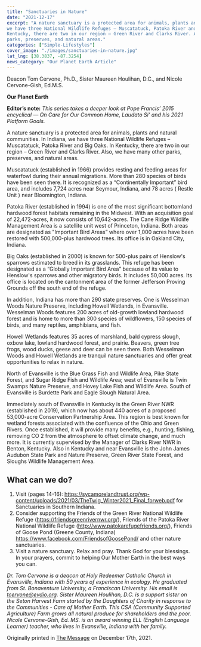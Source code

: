 ```yaml
---
title: "Sanctuaries in Nature"
date: "2021-12-17"
excerpt: "A nature sanctuary is a protected area for animals, plants and natural communities. In Indiana,
we have three National Wildlife Refuges – Muscatatuck, Patoka River and Big Oaks. In
Kentucky, there are two in our region – Green River and Clarks River. Also, we have many other
parks, preserves, and natural areas."
categories: ["Simple-Lifestyles"]
cover_image: "./images/sanctuaries-in-nature.jpg"
lat_lng: [38.3837, -87.3254]
news_category: "Our Planet Earth Article"
---
```


Deacon Tom Cervone, Ph.D., Sister Maureen Houlihan, D.C., and Nicole Cervone-Gish, Ed.M.S.

**Our Planet Earth**

**Editor’s note:**
_This series takes a deeper look at Pope Francis’ 2015 encyclical ― On Care for Our Common
Home, Laudato Si’ and his 2021 Platform Goals._

A nature sanctuary is a protected area for animals, plants and natural communities. In Indiana,
we have three National Wildlife Refuges – Muscatatuck, Patoka River and Big Oaks. In
Kentucky, there are two in our region – Green River and Clarks River. Also, we have many other
parks, preserves, and natural areas.

Muscatatuck (established in 1966) provides resting and feeding areas for waterfowl during their
annual migrations. More than 280 species of birds have been seen there. It is recognized as a
“Continentally Important” bird area, and includes 7,724 acres near Seymour, Indiana, and 78
acres ( Restle Unit ) near Bloomington, Indiana.

Patoka River (established in 1994) is one of the most significant bottomland hardwood forest
habitats remaining in the Midwest. With an acquisition goal of 22,472-acres, it now consists of
10,642-acres. The Cane Ridge Wildlife Management Area is a satellite unit west of Princeton,
Indiana. Both areas are designated as &quot;Important Bird Areas” where over 1,000 acres have been
restored with 500,000-plus hardwood trees. Its office is in Oakland City, Indiana.

Big Oaks (established in 2000) is known for 500-plus pairs of Henslow&#39;s sparrows estimated to
breed in its grasslands. This refuge has been designated as a “Globally Important Bird Area”
because of its value to Henslow&#39;s sparrows and other migratory birds. It includes 50,000 acres.
Its office is located on the cantonment area of the former Jefferson Proving Grounds off the
south end of the refuge.

In addition, Indiana has more than 290 state preserves. One is Wesselman Woods Nature
Preserve, including Howell Wetlands, in Evansville. Wesselman Woods features 200 acres of
old-growth lowland hardwood forest and is home to more than 300 species of wildflowers, 150
species of birds, and many reptiles, amphibians, and fish.

Howell Wetlands features 35 acres of marshland, bald cypress slough, oxbow lake, lowland
hardwood forest, and prairie. Beavers, green tree frogs, wood ducks, geese and deer can be seen
there. Both Wesselman Woods and Howell Wetlands are tranquil nature sanctuaries and offer
great opportunities to relax in nature.

North of Evansville is the Blue Grass Fish and Wildlife Area, Pike State Forest, and Sugar Ridge
Fish and Wildlife Area; west of Evansville is Twin Swamps Nature Preserve, and Hovey Lake
Fish and Wildlife Area. South of Evansville is Burdette Park and Eagle Slough Natural Area.

Immediately south of Evansville in Kentucky is the Green River NWR (established in 2019),
which now has about 440 acres of a proposed 53,000-acre Conservation Partnership Area. This
region is best known for wetland forests associated with the confluence of the Ohio and Green
Rivers. Once established, it will provide many benefits, e.g., hunting, fishing, removing CO 2
from the atmosphere to offset climate change, and much more. It is currently supervised by the
Manager of Clarks River NWR in Benton, Kentucky. Also in Kentucky and near Evansville is
the John James Audubon State Park and Nature Preserve, Green River State Forest, and Sloughs
Wildlife Management Area.

## What can we do?

1. Visit (pages 14-16): https://sycamorelandtrust.org/wp-content/uploads/2021/03/TheTwig_Winter2021_Final_forweb.pdf for Sanctuaries in Southern Indiana.
2. Consider supporting the Friends of the Green River National Wildlife Refuge
   (https://friendsgreenrivernwr.org/), Friends of the Patoka River National Wildlife Refuge
   (http://www.patokarefugefriends.org/), Friends of Goose Pond (Greene County, Indiana)
   https://www.facebook.com/FriendsofGoosePond/ and other nature sanctuaries.
3. Visit a nature sanctuary. Relax and pray. Thank God for your blessings. In your prayers, commit
   to helping Our Mother Earth in the best ways you can.

_Dr. Tom Cervone is a deacon at Holy Redeemer Catholic Church in Evansville, Indiana with 50
years of experience in ecology. He graduated from St. Bonaventure University, a Franciscan
University. His email is tcervone@evdio.org. Sister Maureen Houlihan, D.C. is a support sister
on the Seton Harvest Farm started by the Daughters of Charity in response to the Communities -
Care of Mother Earth. This CSA (Community Supported Agriculture) Farm grows all natural
produce for shareholders and the poor. Nicole Cervone-Gish, Ed. MS. is an award winning ELL
(English Language Learner) teacher, who lives in Evansville, Indiana with her family._

Originally printed in [The Message](https://evdiomessage.org/) on December 17th, 2021.
